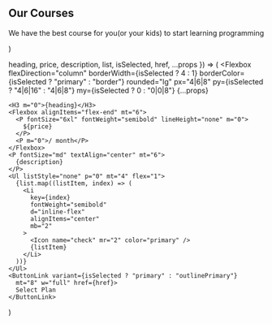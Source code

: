   <Section py="8|12|16|24" {...props}>
    <Container>
      <Flexbox flexDirection="column" textAlign="center">
        <H2 m="0">Our Courses</H2>
        <P fontSize="xl|2xl" mt="2" textAlign="center">
          We have the best course for you(or your kids) to start learning programming
        </P>
      </Flexbox>
      <Grid col="1|2|3" mt="4|6|8" gap="4|6|0">
        <PricingItem
          heading="Beginner"
          description="Programming basics and Arcade game development"
          price="120"
          list={[
            "10+ session included",
            "Python/Lua language",
            "Arcade and Love2d game dev",
            "9+ yo required",
            "6 months long at most",
            "Zoom(online) teaching",
            "2 kids per class",
            "Weekend time available for schedule"
          ]}
          href="plans#beginner-course-%F0%9F%A7%91"
          roundedRight="null|null|none"
          borderRight="null|null|none"
        />
        <PricingItem
          heading="Advanced"
          description="Game development with Godot game engine"
          price="200"
          list={[
            "10+ session included",
            "GDScript & Godot IDE",
            "Arcade/Platformer game dev",
            "12+ yo required",
            "6 months long at most",
            "Zoom(online)/on-site teaching",
            "2 kids per class",
            "Weekend time available for schedule"
          ]}
          href="plans#advanced-course-"
          isSelected
        />
        <PricingItem
          heading="Professional"
          description="Help you achieve edX CS50 certificates"
          price="300"
          list={[
            "10+ session included",
            "Design Pattern/Structure",
            "edX courses tutoring",
            "18+ yo required",
            "6 months long at most",
            "One on One online tutoring",
            "All days for schedule"
          ]}
          href="plans#professional-course-%F0%9F%A7%91"
          roundedLeft="null|null|none"
          borderLeft="null|null|none"
        />
      </Grid>
    </Container>
  </Section>
)

  heading,
  price,
  description,
  list,
  isSelected,
  href,
  ...props
}) => (
  <Flexbox
    flexDirection="column"
    borderWidth={isSelected ? 4 : 1}
    borderColor={isSelected ? "primary" : "border"}
    rounded="lg"
    px="4|6|8"
    py={isSelected ? "4|6|16" : "4|6|8"}
    my={isSelected ? 0 : "0|0|8"}
    {...props}
  >
    <H3 m="0">{heading}</H3>
    <Flexbox alignItems="flex-end" mt="6">
      <P fontSize="6xl" fontWeight="semibold" lineHeight="none" m="0">
        ${price}
      </P>
      <P m="0">/ month</P>
    </Flexbox>
    <P fontSize="md" textAlign="center" mt="6">
      {description}
    </P>
    <Ul listStyle="none" p="0" mt="4" flex="1">
      {list.map((listItem, index) => (
        <Li
          key={index}
          fontWeight="semibold"
          d="inline-flex"
          alignItems="center"
          mb="2"
        >
          <Icon name="check" mr="2" color="primary" />
          {listItem}
        </Li>
      ))}
    </Ul>
    <ButtonLink variant={isSelected ? "primary" : "outlinePrimary"} 
      mt="8" w="full" href={href}>
      Select Plan
    </ButtonLink>
  </Flexbox>
)